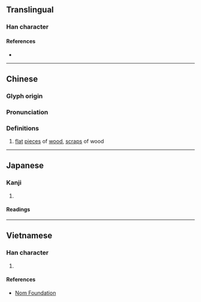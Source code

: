 {{character info/new}}
==Translingual==

===Han character===
{{Han char|rn=75|rad=木|as=05|sn=9|four=42972|canj=DUU|ids=⿰木出}}

====References====
* {{Han ref|kx=0520.210|dkj=14657|dj=0908.160|hdz=21190.040|uh=67EE|ud=26606|bh=CF4F|bd=53071}}

----

==Chinese==
{{zh-forms}}

===Glyph origin===
{{Han etym}}

===Pronunciation===
{{zh-pron
|m=duò
|c=deot1
|mc=y
|oc=y
|ma=
|cat=n
}}

===Definitions===
{{zh-hanzi}}

# [[flat]] [[piece]]s of [[wood]], [[scrap]]s of wood

----

==Japanese==

===Kanji===
{{ja-kanji|grade=|rs=木05}}

# {{defn|lang=ja|sort=木05}}

====Readings====
{{ja-readings
|goon=とち
|kanon=とつ
|kun=きりはし}}

----

==Vietnamese==

===Han character===
{{vi-readings|rs=木05|hanviet=đốt}}

# {{defn|lang=vi|sort=木05}}

====References====
* [http://nomfoundation.org/common/nom_details.php?codepoint=67ee Nom Foundation]
